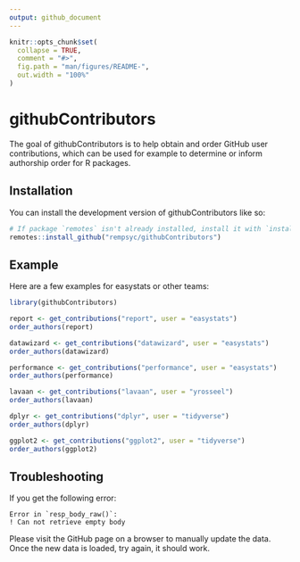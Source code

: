 ```yaml
---
output: github_document
---
```


<!-- README.md is generated from README.Rmd. Please edit that file -->

```r
knitr::opts_chunk$set(
  collapse = TRUE,
  comment = "#>",
  fig.path = "man/figures/README-",
  out.width = "100%"
)
```

# githubContributors

<!-- badges: start -->
<!-- badges: end -->

The goal of githubContributors is to help obtain and order GitHub user contributions, which can be used for example to determine or inform authorship order for R packages.

## Installation

You can install the development version of githubContributors like so:

``` r
# If package `remotes` isn't already installed, install it with `install.packages("remotes")`
remotes::install_github("rempsyc/githubContributors")
```

## Example

Here are a few examples for easystats or other teams:

```r
library(githubContributors)

report <- get_contributions("report", user = "easystats")
order_authors(report)

datawizard <- get_contributions("datawizard", user = "easystats")
order_authors(datawizard)

performance <- get_contributions("performance", user = "easystats")
order_authors(performance)

lavaan <- get_contributions("lavaan", user = "yrosseel")
order_authors(lavaan)

dplyr <- get_contributions("dplyr", user = "tidyverse")
order_authors(dplyr)

ggplot2 <- get_contributions("ggplot2", user = "tidyverse")
order_authors(ggplot2)

```

## Troubleshooting

If you get the following error:

```
Error in `resp_body_raw()`:
! Can not retrieve empty body
```

Please visit the GitHub page on a browser to manually update the data. Once the new data is loaded, try again, it should work.
